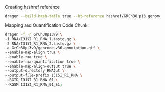 
Creating hashref reference
```bash

dragen --build-hash-table true --ht-reference hashref/GRCh38.p13.genome.fa --ht-build-rna-hashtable true --output-directory ref/ --enable-cnv true

```


Mapping and Quantification Code Chunk
```bash

dragen -f -r GrCh38p13v9 \
-1 RNA/I315I_R1_RNA_1.fastq.gz \
-2 RNA/I315I_R1_RNA_2.fastq.gz \
-a GrCh38p13v9/gencode.v36.annotation.gtf \
--enable-map-align true \
--enable-rna true \
--enable-rna-quantification true \
--enable-map-align-output true \
--output-directory RNAOut \
--output-file-prefix I315I_R1_RNA \
--RGID I315I_R1_RNA_01 \
--RGSM I315I_R1_RNA_01_S1;

```

